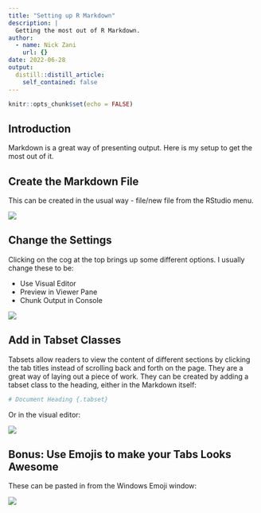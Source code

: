 ```yaml
---
title: "Setting up R Markdown"
description: |
  Getting the most out of R Markdown.
author:
  - name: Nick Zani
    url: {}
date: 2022-06-28
output:
  distill::distill_article:
    self_contained: false
---
```


```r
knitr::opts_chunk$set(echo = FALSE)
```

## Introduction

Markdown is a great way of presenting output. Here is my setup to get the most out of it.

## Create the Markdown File

This can be created in the usual way - file/new file from the RStudio menu.

![](../../_data/markdown_1.jpg)

## Change the Settings

Clicking on the cog at the top brings up some different options. I usually change these to be:

- Use Visual Editor
- Preview in Viewer Pane
- Chunk Output in Console

![](../../_data/markdown_chunk.jpg)

## Add in Tabset Classes

Tabsets allow readers to view the content of different sections by clicking the tab titles instead of scrolling back and forth on the page. They are a great way of laying out a piece of work. They can be created by adding a tabset class to the heading, either in the Markdown itself:

```r
# Document Heading {.tabset}
```

Or in the visual editor:

![](../../_data/tabset.jpg)

## Bonus: Use Emojis to make your Tabs Looks Awesome 
These can be pasted in from the Windows Emoji window:

![](../../_data/markdown_output.jpg)